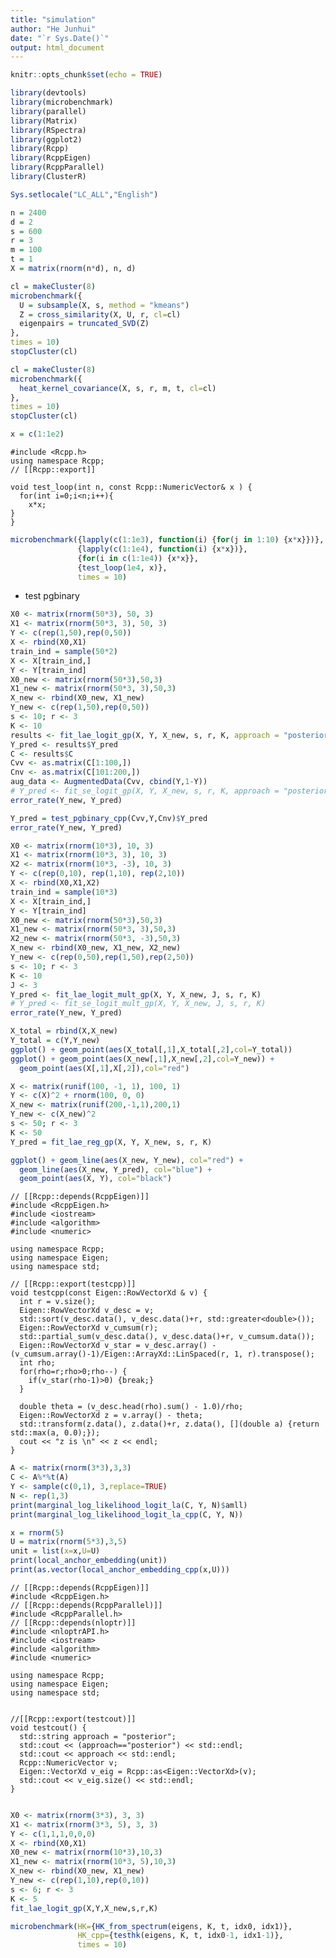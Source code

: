 ```yaml
---
title: "simulation"
author: "He Junhui"
date: "`r Sys.Date()`"
output: html_document
---
```


```r
knitr::opts_chunk$set(echo = TRUE)
```

```r
library(devtools)
library(microbenchmark)
library(parallel)
library(Matrix)
library(RSpectra)
library(ggplot2)
library(Rcpp)
library(RcppEigen)
library(RcppParallel)
library(ClusterR)
```

```r
Sys.setlocale("LC_ALL","English")
```

```r
n = 2400
d = 2
s = 600
r = 3
m = 100
t = 1
X = matrix(rnorm(n*d), n, d)
```

```r
cl = makeCluster(8)
microbenchmark({
  U = subsample(X, s, method = "kmeans")
  Z = cross_similarity(X, U, r, cl=cl)
  eigenpairs = truncated_SVD(Z)
},
times = 10)
stopCluster(cl)
```

```r
cl = makeCluster(8)
microbenchmark({
  heat_kernel_covariance(X, s, r, m, t, cl=cl)
},
times = 10)
stopCluster(cl)
```

```r
x = c(1:1e2)
```

```Rcpp
#include <Rcpp.h>
using namespace Rcpp;
// [[Rcpp::export]]

void test_loop(int n, const Rcpp::NumericVector& x ) {
  for(int i=0;i<n;i++){
    x*x;
}
}

```

```r
microbenchmark({lapply(c(1:1e3), function(i) {for(j in 1:10) {x*x}})},
               {lapply(c(1:1e4), function(i) {x*x})},
               {for(i in c(1:1e4)) {x*x}},
               {test_loop(1e4, x)},
               times = 10)
```



+ test pgbinary


```r
X0 <- matrix(rnorm(50*3), 50, 3)
X1 <- matrix(rnorm(50*3, 3), 50, 3)
Y <- c(rep(1,50),rep(0,50))
X <- rbind(X0,X1)
train_ind = sample(50*2)
X <- X[train_ind,]
Y <- Y[train_ind]
X0_new <- matrix(rnorm(50*3),50,3)
X1_new <- matrix(rnorm(50*3, 3),50,3)
X_new <- rbind(X0_new, X1_new)
Y_new <- c(rep(1,50),rep(0,50))
s <- 10; r <- 3
K <- 10
results <- fit_lae_logit_gp(X, Y, X_new, s, r, K, approach = "posterior", output_cov = TRUE)
Y_pred <- results$Y_pred
C <- results$C
Cvv <- as.matrix(C[1:100,])
Cnv <- as.matrix(C[101:200,])
aug_data <- AugmentedData(Cvv, cbind(Y,1-Y))
# Y_pred <- fit_se_logit_gp(X, Y, X_new, s, r, K, approach = "posterior")
error_rate(Y_new, Y_pred)
```

```r
Y_pred = test_pgbinary_cpp(Cvv,Y,Cnv)$Y_pred
error_rate(Y_new, Y_pred)
```



```r
X0 <- matrix(rnorm(10*3), 10, 3)
X1 <- matrix(rnorm(10*3, 3), 10, 3)
X2 <- matrix(rnorm(10*3, -3), 10, 3)
Y <- c(rep(0,10), rep(1,10), rep(2,10))
X <- rbind(X0,X1,X2)
train_ind = sample(10*3)
X <- X[train_ind,]
Y <- Y[train_ind]
X0_new <- matrix(rnorm(50*3),50,3)
X1_new <- matrix(rnorm(50*3, 3),50,3)
X2_new <- matrix(rnorm(50*3, -3),50,3)
X_new <- rbind(X0_new, X1_new, X2_new)
Y_new <- c(rep(0,50),rep(1,50),rep(2,50))
s <- 10; r <- 3
K <- 10
J <- 3
Y_pred <- fit_lae_logit_mult_gp(X, Y, X_new, J, s, r, K)
# Y_pred <- fit_se_logit_mult_gp(X, Y, X_new, J, s, r, K)
error_rate(Y_new, Y_pred)
```

```r
X_total = rbind(X,X_new)
Y_total = c(Y,Y_new)
ggplot() + geom_point(aes(X_total[,1],X_total[,2],col=Y_total))
ggplot() + geom_point(aes(X_new[,1],X_new[,2],col=Y_new)) +
  geom_point(aes(X[,1],X[,2]),col="red")
```

```r
X <- matrix(runif(100, -1, 1), 100, 1)
Y <- c(X)^2 + rnorm(100, 0, 0)
X_new <- matrix(runif(200,-1,1),200,1)
Y_new <- c(X_new)^2
s <- 50; r <- 3
K <- 50
Y_pred = fit_lae_reg_gp(X, Y, X_new, s, r, K)
```

```r
ggplot() + geom_line(aes(X_new, Y_new), col="red") +
  geom_line(aes(X_new, Y_pred), col="blue") +
  geom_point(aes(X, Y), col="black")
```

```Rcpp
// [[Rcpp::depends(RcppEigen)]]
#include <RcppEigen.h>
#include <iostream>
#include <algorithm>
#include <numeric>

using namespace Rcpp;
using namespace Eigen;
using namespace std;

// [[Rcpp::export(testcpp)]]
void testcpp(const Eigen::RowVectorXd & v) {
  int r = v.size();
  Eigen::RowVectorXd v_desc = v;
  std::sort(v_desc.data(), v_desc.data()+r, std::greater<double>());
  Eigen::RowVectorXd v_cumsum(r);
  std::partial_sum(v_desc.data(), v_desc.data()+r, v_cumsum.data());
  Eigen::RowVectorXd v_star = v_desc.array() - (v_cumsum.array()-1)/Eigen::ArrayXd::LinSpaced(r, 1, r).transpose();
  int rho;
  for(rho=r;rho>0;rho--) {
    if(v_star(rho-1)>0) {break;}
  }

  double theta = (v_desc.head(rho).sum() - 1.0)/rho;
  Eigen::RowVectorXd z = v.array() - theta;
  std::transform(z.data(), z.data()+r, z.data(), [](double a) {return std::max(a, 0.0);});
  cout << "z is \n" << z << endl;
}
```

```r
A <- matrix(rnorm(3*3),3,3)
C <- A%*%t(A)
Y <- sample(c(0,1), 3,replace=TRUE)
N <- rep(1,3)
print(marginal_log_likelihood_logit_la(C, Y, N)$amll)
print(marginal_log_likelihood_logit_la_cpp(C, Y, N))
```


```r
x = rnorm(5)
U = matrix(rnorm(5*3),3,5)
unit = list(x=x,U=U)
print(local_anchor_embedding(unit))
print(as.vector(local_anchor_embedding_cpp(x,U)))
```


```Rcpp
// [[Rcpp::depends(RcppEigen)]]
#include <RcppEigen.h>
// [[Rcpp::depends(RcppParallel)]]
#include <RcppParallel.h>
// [[Rcpp::depends(nloptr)]]
#include <nloptrAPI.h>
#include <iostream>
#include <algorithm>
#include <numeric>

using namespace Rcpp;
using namespace Eigen;
using namespace std;


//[[Rcpp::export(testcout)]]
void testcout() {
  std::string approach = "posterior";
  std::cout << (approach=="posterior") << std::endl;
  std::cout << approach << std::endl;
  Rcpp::NumericVector v;
  Eigen::VectorXd v_eig = Rcpp::as<Eigen::VectorXd>(v);
  std::cout << v_eig.size() << std::endl;
}


```

```r
X0 <- matrix(rnorm(3*3), 3, 3)
X1 <- matrix(rnorm(3*3, 5), 3, 3)
Y <- c(1,1,1,0,0,0)
X <- rbind(X0,X1)
X0_new <- matrix(rnorm(10*3),10,3)
X1_new <- matrix(rnorm(10*3, 5),10,3)
X_new <- rbind(X0_new, X1_new)
Y_new <- c(rep(1,10),rep(0,10))
s <- 6; r <- 3
K <- 5
fit_lae_logit_gp(X,Y,X_new,s,r,K)
```

```r
microbenchmark(HK={HK_from_spectrum(eigens, K, t, idx0, idx1)},
               HK_cpp={testhk(eigens, K, t, idx0-1, idx1-1)},
               times = 10)
```

